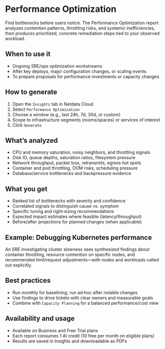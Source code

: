 # Performance Optimization

Find bottlenecks before users notice. The Performance Optimization report analyzes contention patterns, throttling risks, and systemic inefficiencies, then produces prioritized, concrete remediation steps tied to your observed workload.

## When to use it

- Ongoing SRE/ops optimization workstreams
- After key deploys, major configuration changes, or scaling events
- To prepare proposals for performance investments or capacity changes

## How to generate

1. Open the `Insights` tab in Netdata Cloud
2. Select `Performance Optimization`
3. Choose a window (e.g., last 24h, 7d, 30d, or custom)
4. Scope to infrastructure segments (rooms/spaces) or services of interest
5. Click `Generate`

## What’s analyzed

- CPU and memory saturation, noisy neighbors, and throttling signals
- Disk IO, queue depths, saturation ratios, filesystem pressure
- Network throughput, packet loss, retransmits, egress hot spots
- Container and pod throttling, OOM risks, scheduling pressure
- Database/service bottlenecks and backpressure evidence

## What you get

- Ranked list of bottlenecks with severity and confidence
- Correlated signals to distinguish cause vs. symptom
- Specific tuning and right‑sizing recommendations
- Expected impact estimates where feasible (latency/throughput)
- Before/after projections for planned changes (when applicable)

## Example: Debugging Kubernetes performance

An SRE investigating cluster slowness sees synthesized findings about container throttling, resource contention on specific nodes, and recommended limit/request adjustments—with nodes and workloads called out explicitly.

## Best practices

- Run monthly for baselining; run ad‑hoc after notable changes
- Use findings to drive tickets with clear owners and measurable goals
- Combine with `Capacity Planning` for a balanced performance/cost view

## Availability and usage

- Available on Business and Free Trial plans
- Each report consumes 1 AI credit (10 free per month on eligible plans)
- Results are saved in Insights and downloadable as PDFs
